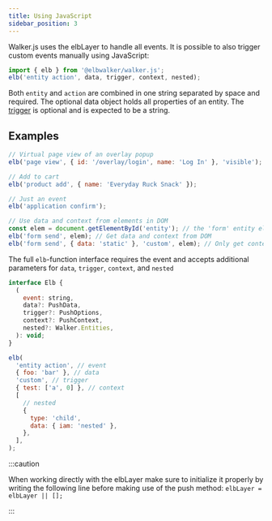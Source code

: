 ```yaml
---
title: Using JavaScript
sidebar_position: 3
---
```


Walker.js uses the elbLayer to handle all events. It is possible to also trigger
custom events manually using JavaScript:

```js
import { elb } from '@elbwalker/walker.js';
elb('entity action', data, trigger, context, nested);
```

Both `entity` and `action` are combined in one string separated by space and
required. The optional data object holds all properties of an entity. The
[trigger](https://docs.elbwalker.com/tagging/available-triggers) is optional and
is expected to be a string.

## Examples

```js
// Virtual page view of an overlay popup
elb('page view', { id: '/overlay/login', name: 'Log In' }, 'visible');

// Add to cart
elb('product add', { name: 'Everyday Ruck Snack' });

// Just an event
elb('application confirm');

// Use data and context from elements in DOM
const elem = document.getElementById('entity'); // the 'form' entity element
elb('form send', elem); // Get data and context from DOM
elb('form send', { data: 'static' }, 'custom', elem); // Only get context from DOM
```

The full `elb`-function interface requires the event and accepts additional
parameters for `data`, `trigger`, `context`, and `nested`

```js
interface Elb {
  (
    event: string,
    data?: PushData,
    trigger?: PushOptions,
    context?: PushContext,
    nested?: Walker.Entities,
  ): void;
}

elb(
  'entity action', // event
  { foo: 'bar' }, // data
  'custom', // trigger
  { test: ['a', 0] }, // context
  [
    // nested
    {
      type: 'child',
      data: { iam: 'nested' },
    },
  ],
);
```

:::caution

When working directly with the elbLayer make sure to initialize it properly by
writing the following line before making use of the push method:
`elbLayer = elbLayer || [];`

:::
